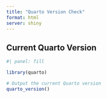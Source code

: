 ```yaml
---
title: "Quarto Version Check"
format: html
server: shiny
---
```


## Current Quarto Version

```r
#| panel: fill

library(quarto)

# Output the current Quarto version
quarto_version()
```

